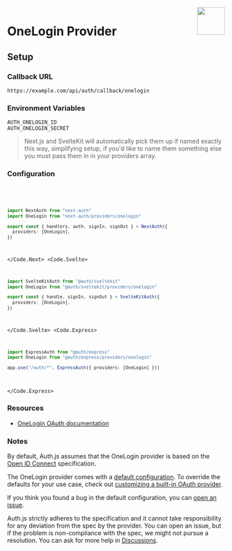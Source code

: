 
<img align="right" src="/img/providers/onelogin.svg" height="64" width="64" />

# OneLogin Provider

## Setup

### Callback URL

```
https://example.com/api/auth/callback/onelogin
```

### Environment Variables

```
AUTH_ONELOGIN_ID
AUTH_ONELOGIN_SECRET
```

> Next.js and SvelteKit will automatically pick them up if named exactly this way, simplifying
> setup, if you'd like to name them something else you must pass them in in your providers array.

### Configuration

<Code>
  <Code.Next>

```ts filename="/auth.ts"
import NextAuth from "next-auth"
import OneLogin from "next-auth/providers/onelogin"

export const { handlers, auth, signIn, signOut } = NextAuth({
  providers: [OneLogin],
})
```

  </Code.Next>
  <Code.Svelte>

```ts filename="/src/auth.ts"
import SvelteKitAuth from "@auth/sveltekit"
import OneLogin from "@auth/sveltekit/providers/onelogin"

export const { handle, signIn, signOut } = SvelteKitAuth({
  providers: [OneLogin],
})
```

  </Code.Svelte>
  <Code.Express>

```ts filename="/src/app.ts"
import ExpressAuth from "@auth/express"
import OneLogin from "@auth/express/providers/onelogin"

app.use("/auth/*", ExpressAuth({ providers: [OneLogin] }))
```

  </Code.Express>
</Code>

### Resources

- [OneLogin OAuth documentation](https://example.com)

### Notes

By default, Auth.js assumes that the OneLogin provider is
based on the [Open ID Connect](https://openid.net/specs/openid-connect-core-1_0.html) specification.

<Callout>

The OneLogin provider comes with a [default configuration](https://github.com/nextauthjs/next-auth/blob/main/packages/core/src/providers/onelogin.ts).
To override the defaults for your use case, check out [customizing a built-in OAuth provider](https://authjs.dev/guides/providers/custom-provider#override-default-options).

</Callout>

If you think you found a bug in the default configuration, you can [open an issue](https://authjs.dev/new/provider-issue).

Auth.js strictly adheres to the specification and it cannot take responsibility for any deviation from
the spec by the provider. You can open an issue, but if the problem is non-compliance with the spec,
we might not pursue a resolution. You can ask for more help in [Discussions](https://authjs.dev/new/github-discussions).
